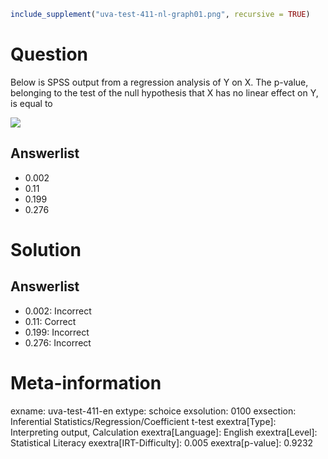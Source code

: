 ```r
include_supplement("uva-test-411-nl-graph01.png", recursive = TRUE)
```

Question
========

Below is SPSS output from a regression analysis of Y on X. The p-value, belonging to the test of the null hypothesis that X has no linear effect on Y, is equal to

![](uva-test-411-nl-graph01.png)

Answerlist
----------

* 0.002
* 0.11
* 0.199
* 0.276

Solution
========

Answerlist
----------

* 0.002: Incorrect
* 0.11: Correct
* 0.199: Incorrect
* 0.276: Incorrect

Meta-information
================
exname: uva-test-411-en
extype: schoice
exsolution: 0100
exsection: Inferential Statistics/Regression/Coefficient t-test
exextra[Type]: Interpreting output, Calculation
exextra[Language]: English
exextra[Level]: Statistical Literacy
exextra[IRT-Difficulty]: 0.005
exextra[p-value]: 0.9232

